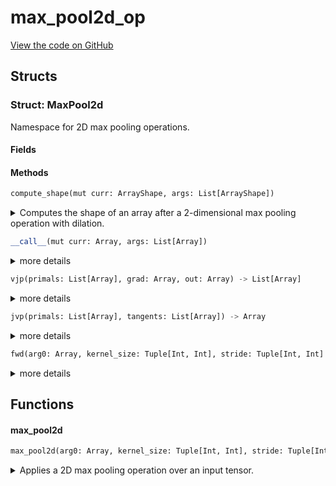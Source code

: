 # max_pool2d_op



[View the code on GitHub](https://github.com/endia-ai/Endia/tree/nightly/endia/functional/spacial_ops/max_pool2d_op.mojo)

## Structs

### Struct: MaxPool2d

Namespace for 2D max pooling operations.



#### Fields

#### Methods

```python
compute_shape(mut curr: ArrayShape, args: List[ArrayShape])
```

<details>
<summary>Computes the shape of an array after a 2-dimensional max pooling operation with dilation.</summary>

###### Args

- ``curr``: ``ArrayShape``
  The ArrayShape to store the result of the computation.

- ``args``: ``List[ArrayShape]``
  The input ArrayShape, and the pooling parameters encoded in an ArrayShape.


</details>

```python
__call__(mut curr: Array, args: List[Array])
```

<details>
<summary>more details</summary>

###### Args

- ``curr``: ``Array``
  

- ``args``: ``List[Array]``
  


</details>

```python
vjp(primals: List[Array], grad: Array, out: Array) -> List[Array]
```

<details>
<summary>more details</summary>

###### Args

- ``primals``: ``List[Array]``
  

- ``grad``: ``Array``
  

- ``out``: ``Array``
  

###### Returns
- ``List[Array]`` - 


</details>

```python
jvp(primals: List[Array], tangents: List[Array]) -> Array
```

<details>
<summary>more details</summary>

###### Args

- ``primals``: ``List[Array]``
  

- ``tangents``: ``List[Array]``
  

###### Returns
- ``Array`` - 


</details>

```python
fwd(arg0: Array, kernel_size: Tuple[Int, Int], stride: Tuple[Int, Int] = Tuple(VariadicPack(<store_to_mem({1}), store_to_mem({1})>, True)), padding: Tuple[Int, Int] = Tuple(VariadicPack(<store_to_mem({0}), store_to_mem({0})>, True)), dilation: Tuple[Int, Int] = Tuple(VariadicPack(<store_to_mem({1}), store_to_mem({1})>, True))) -> Array
```

<details>
<summary>more details</summary>

###### Args

- ``arg0``: ``Array``
  

- ``kernel_size``: ``Tuple[Int, Int]``
  

- ``stride``: ``Tuple[Int, Int]`` (default: ``Tuple(VariadicPack(<store_to_mem({1}), store_to_mem({1})>, True))``)
  

- ``padding``: ``Tuple[Int, Int]`` (default: ``Tuple(VariadicPack(<store_to_mem({0}), store_to_mem({0})>, True))``)
  

- ``dilation``: ``Tuple[Int, Int]`` (default: ``Tuple(VariadicPack(<store_to_mem({1}), store_to_mem({1})>, True))``)
  

###### Returns
- ``Array`` - 


</details>

## Functions

#### **max_pool2d**

```python
max_pool2d(arg0: Array, kernel_size: Tuple[Int, Int], stride: Tuple[Int, Int] = Tuple(VariadicPack(<store_to_mem({1}), store_to_mem({1})>, True)), padding: Tuple[Int, Int] = Tuple(VariadicPack(<store_to_mem({0}), store_to_mem({0})>, True)), dilation: Tuple[Int, Int] = Tuple(VariadicPack(<store_to_mem({1}), store_to_mem({1})>, True))) -> Array
```

<details>
<summary>Applies a 2D max pooling operation over an input tensor.</summary>

###### Args

- ``arg0``: ``Array``
  The input tensor.

- ``kernel_size``: ``Tuple[Int, Int]``
  The size of the window to take a max over.

- ``stride``: ``Tuple[Int, Int]`` (default: ``Tuple(VariadicPack(<store_to_mem({1}), store_to_mem({1})>, True))``)
  The stride of the window. Default is (1, 1).

- ``padding``: ``Tuple[Int, Int]`` (default: ``Tuple(VariadicPack(<store_to_mem({0}), store_to_mem({0})>, True))``)
  The padding to apply to the input tensor. Default is (0, 0).

- ``dilation``: ``Tuple[Int, Int]`` (default: ``Tuple(VariadicPack(<store_to_mem({1}), store_to_mem({1})>, True))``)
  The dilation to apply to the input tensor. Default is (1, 1).

###### Returns
- ``Array`` - The output tensor.


</details>

